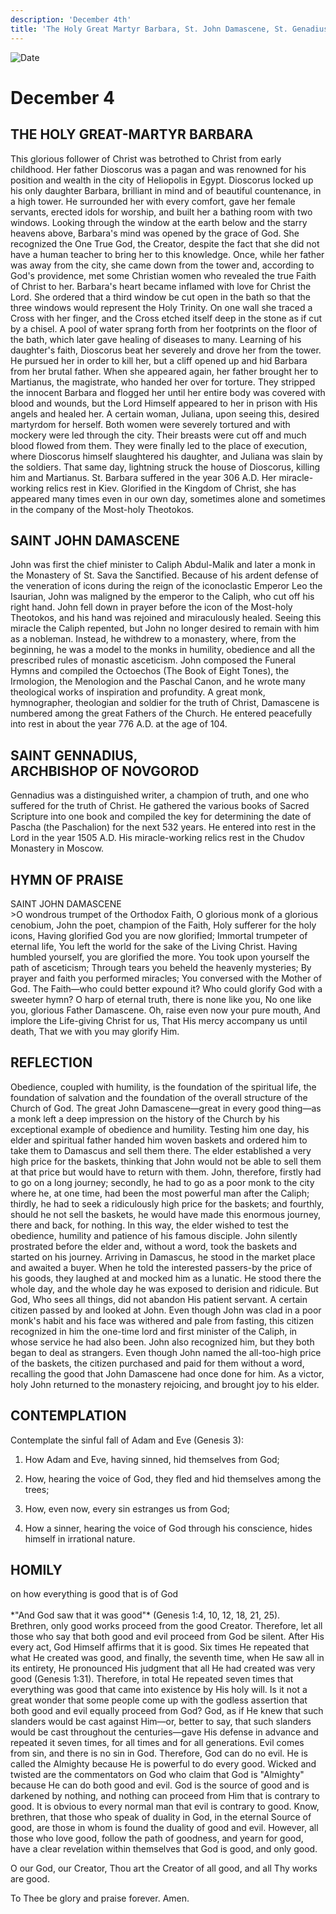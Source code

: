 ```yaml
---
description: 'December 4th'
title: 'The Holy Great Martyr Barbara, St. John Damascene, St. Genadius, Archbishop of Novgorod'
---
```


<CustomPaginator />
<RunningHead />

<Image src="/title-imprint.png" height={68} width={50} alt="Date" className="title-imprint"/>

# <div id="date">December <Image className="four-dot" src="/four-dot.png" height={15} width={15} alt="" />4</div>

## THE HOLY GREAT-MARTYR BARBARA

This glorious follower of Christ was betrothed to Christ from early childhood. Her father Dioscorus was a pagan and was renowned for his position and wealth in the city of Heliopolis in Egypt. Dioscorus locked up his only daughter Barbara, brilliant in mind and of beautiful countenance, in a high tower. He surrounded her with every comfort, gave her female servants, erected idols for worship, and built her a bathing room with two windows. Looking through the window at the earth below and the starry heavens above, Barbara's mind was opened by the grace of God. She recognized the One True God, the Creator, despite the fact that she did not have a human teacher to bring her to this knowledge. Once, while her father was away from the city, she came down from the tower and, according to God's providence, met some Christian women who revealed the true Faith of Christ to her. Barbara's heart became inflamed with love for Christ the Lord. She ordered that a third window be cut open in the bath so that the three windows would represent the Holy Trinity. On one wall she traced a Cross with her finger, and the Cross etched itself deep in the stone as if cut by a chisel. A pool of water sprang forth from her footprints on the floor of the bath, which later gave healing of diseases to many. Learning of his daughter's faith, Dioscorus beat her severely and drove her from the tower. He pursued her in order to kill her, but a cliff opened up and hid Barbara from her brutal father. When she appeared again, her father brought her to Martianus, the magistrate, who handed her over for torture. They stripped the innocent Barbara and flogged her until her entire body was covered with blood and wounds, but the Lord Himself appeared to her in prison with His angels and healed her. A certain woman, Juliana, upon seeing this, desired martyrdom for herself. Both women were severely tortured and with mockery were led through the city. Their breasts were cut off and much blood flowed from them. They were finally led to the place of execution, where Dioscorus himself slaughtered his daughter, and Juliana was slain by the soldiers. That same day, lightning struck the house of Dioscorus, killing him and Martianus. St. Barbara suffered in the year 306 A.D. Her miracle-working relics rest in Kiev. Glorified in the Kingdom of Christ, she has appeared many times even in our own day, sometimes alone and sometimes in the company of the Most-holy Theotokos.

## SAINT JOHN DAMASCENE

John was first the chief minister to Caliph Abdul-Malik and later a monk in the Monastery of St. Sava the Sanctified. Because of his ardent defense of the veneration of icons during the reign of the iconoclastic Emperor Leo the Isaurian, John was maligned by the emperor to the Caliph, who cut off his right hand. John fell down in prayer before the icon of the Most-holy Theotokos, and his hand was rejoined and miraculously healed. Seeing this miracle the Caliph repented, but John no longer desired to remain with him as a nobleman. Instead, he withdrew to a monastery, where, from the beginning, he was a model to the monks in humility, obedience and all the prescribed rules of monastic asceticism. John composed the Funeral Hymns and compiled the Octoechos (The Book of Eight Tones), the Irmologion, the Menologion and the Paschal Canon, and he wrote many theological works of inspiration and profundity. A great monk, hymnographer, theologian and soldier for the truth of Christ, Damascene is numbered among the great Fathers of the Church. He entered peacefully into rest in about the year 776 A.D. at the age of 104.

## SAINT GENNADIUS,<br />ARCHBISHOP OF NOVGOROD

Gennadius was a distinguished writer, a champion of truth, and one who suffered for the truth of Christ. He gathered the various books of Sacred Scripture into one book and compiled the key for determining the date of Pascha (the Paschalion) for the next 532 years. He entered into rest in the Lord in the year 1505 A.D. His miracle-working relics rest in the Chudov Monastery in Moscow.


## HYMN OF PRAISE
<div style={{textAlign:'center', color:'crimson', fontWeight:'bold'}}>
SAINT JOHN DAMASCENE
</div>
>O wondrous trumpet of the Orthodox Faith,  
O glorious monk of a glorious cenobium,  
John the poet, champion of the Faith,  
Holy sufferer for the holy icons,  
Having glorified God you are now glorified;  
Immortal trumpeter of eternal life,  
You left the world for the sake of the Living Christ.  
Having humbled yourself, you are glorified the more.  
You took upon yourself the path of asceticism;  
Through tears you beheld the heavenly mysteries;  
By prayer and faith you performed miracles;  
You conversed with the Mother of God.  
The Faith—who could better expound it?  
Who could glorify God with a sweeter hymn?  
O harp of eternal truth, there is none like you,  
No one like you, glorious Father Damascene.  
Oh, raise even now your pure mouth,  
And implore the Life-giving Christ for us,  
That His mercy accompany us until death,  
That we with you may glorify Him.  


## REFLECTION

Obedience, coupled with humility, is the foundation of the spiritual life, the foundation of salvation and the foundation of the overall structure of the Church of God. The great John Damascene—great in every good thing—as a monk left a deep impression on the history of the Church by his exceptional example of obedience and humility. Testing him one day, his elder and spiritual father handed him woven baskets and ordered him to take them to Damascus and sell them there. The elder established a very high price for the baskets, thinking that John would not be able to sell them at that price but would have to return with them. John, therefore, firstly had to go on a long journey; secondly, he had to go as a poor monk to the city where he, at one time, had been the most powerful man after the Caliph; thirdly, he had to seek a ridiculously high price for the baskets; and fourthly, should he not sell the baskets, he would have made this enormous journey, there and back, for nothing. In this way, the elder wished to test the obedience, humility and patience of his famous disciple. John silently prostrated before the elder and, without a word, took the baskets and started on his journey. Arriving in Damascus, he stood in the market place and awaited a buyer. When he told the interested passers-by the price of his goods, they laughed at and mocked him as a lunatic. He stood there the whole day, and the whole day he was exposed to derision and ridicule. But God, Who sees all things, did not abandon His patient servant. A certain citizen passed by and looked at John. Even though John was clad in a poor monk's habit and his face was withered and pale from fasting, this citizen recognized in him the one-time lord and first minister of the Caliph, in whose service he had also been. John also recognized him, but they both began to deal as strangers. Even though John named the all-too-high price of the baskets, the citizen purchased and paid for them without a word, recalling the good that John Damascene had once done for him. As a victor, holy John returned to the monastery rejoicing, and brought joy to his elder.


## CONTEMPLATION

Contemplate the sinful fall of Adam and Eve (Genesis 3):

1. How Adam and Eve, having sinned, hid themselves from God;

2. How, hearing the voice of God, they fled and hid themselves among the trees;

3. How, even now, every sin estranges us from God;

4. How a sinner, hearing the voice of God through his conscience, hides himself in irrational nature.


## HOMILY
<div style={{textAlign:'center', color:'crimson', fontWeight:'bold'}}>
on how everything is good that is of God
</div>
<br />
<div style={{textAlign:'right'}}>
*"And God saw that it was good"* (Genesis 1:4, 10, 12, 18, 21, 25).
</div>
Brethren, only good works proceed from the good Creator. Therefore, let all those who say that both good and evil proceed from God be silent. After His every act, God Himself affirms that it is good. Six times He repeated that what He created was good, and finally, the seventh time, when He saw all in its entirety, He pronounced His judgment that all He had created was very good (Genesis 1:31). Therefore, in total He repeated seven times that everything was good that came into existence by His holy will. Is it not a great wonder that some people come up with the godless assertion that both good and evil equally proceed from God? God, as if He knew that such slanders would be cast against Him—or, better to say, that such slanders would be cast throughout the centuries—gave His defense in advance and repeated it seven times, for all times and for all generations. Evil comes from sin, and there is no sin in God. Therefore, God can do no evil. He is called the Almighty because He is powerful to do every good. Wicked and twisted are the commentators on God who claim that God is "Almighty" because He can do both good and evil. God is the source of good and is darkened by nothing, and nothing can proceed from Him that is contrary to good. It is obvious to every normal man that evil is contrary to good. Know, brethren, that those who speak of duality in God, in the eternal Source of good, are those in whom is found the duality of good and evil. However, all those who love good, follow the path of goodness, and yearn for good, have a clear revelation within themselves that God is good, and only good.

O our God, our Creator, Thou art the Creator of all good, and all Thy works are good.

To Thee be glory and praise forever. Amen.

